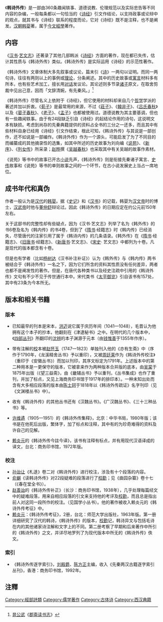 《'''韩诗外传'''》是一部由360条趣闻轶事、道德说教、伦理规范以及实际忠告等不同内容的杂编，一般每条都以一句恰当的《[[诗经|诗经]]》引文作结论，以支持政事或论辩中的观点，就其书与《诗经》联系的程度而论，它对《诗经》既不是注释，也不是阐发。[[汉朝|汉朝]][[韩婴|韩婴]]著，属于[[今文經學|今文經學]]著作。

==内容==
《[[汉书|汉书]]·[[艺文志|艺文志]]》还著录了其他几部韩派《[[诗经|诗经]]》方面的著作，现在都已失传，估计其性质与《韩诗外传》类似。《韩诗外传》是实际运用《诗经》的示范性著作。

《韩诗外传》文章体制大多先叙事或议论，篇末引《[[诗经|诗]]》一两句以证明。而同一两句诗，往往有两则以上的事例或[[理论|理论]]，分条阐述。其中的历史故事或[[寓言|寓言]]材料多有所本，也有些艺术加工，擅长用[[对话|对话]]发议论。其论述则多节录[[诸子|诸子]]原文，在取舍剪裁中见出己意，因而「文辞清婉，有先秦风。」<ref>[[晁公武|晁公武]]《[[郡斋读书志|郡斋读书志]]》</ref>

《韩诗外传》尽管名义上依附于《诗经》，但它使用的材料却来自几个[[哲学|哲学]]学派的著述并加以折衷。《[[荀子_(書)|荀子]]》是最常用的来源，不过《[[莊子_(書)|莊子]]》、《[[韓非子_(書)|韓非子]]》、《[[吕氏春秋|吕氏春秋]]》以及《[[晏子春秋|晏子春秋]]》、《[[老子_(書)|老子]]》、《[[孟子_(書)|孟子]]》也都被使用过。道德说教为其主要基调，但也有一些趣闻轶事。由于有24段缺乏引自《诗经》的起结论作用的诗句，这说明文本有缺损。考虑到尚存的先秦典籍提供的资料占全书的三分之一还多，而且其中有些材料自身已经用《诗经》引文作结束，根此可知，《韩诗外传》与其说是一部创作，还不如说是一部编作。《韩诗外传》作为一个源头，可能启发了为了不同目的而编纂成的其他摘录性的选集，如其中所述的历史故事为刘向编《[[说苑|说苑]]》、《[[新序|新序]]》、《[[列女传|列女传]]》所采录；[[赵晔|赵晔]]撰《[[吴越春秋|吴越春秋]]》也采取其中有关吴越的故事作素材。

《说苑》等书中的故事已开古[[小说|小说]]先声，《韩诗外传》则是衔接先秦诸子寓言、[[史传|史传]]故事和《说苑》等书的单则故事之间的一个环节，在古小说发展史上当占一席地位。

==成书年代和真伪==

作者一般认为是[[汉代|汉代]]的[[韩婴|韩婴]]。据《[[史记|史记]]》和《[[汉书|汉书]]》的记载，韩婴为[[汉文帝|汉文帝]]时的博士，[[汉武帝|汉武帝]]时他与[[董仲舒|董仲舒]]辩论过。因此《韩诗外传》的日期应定在约公元前150年左右。

关于这部书的完整性却有些疑点，因为《汉书·艺文志》列举了名为《韩外传》的书6卷及名为《韩内传》的书4卷，但到了《[[隋书|隋书]]·经籍志》时《韩内传》已经消失，尽管唐代的注家引用了属于《韩诗内传》的几条语录。《韩外传》在《[[隋书|隋书]]·经籍志》、《[[旧唐书|旧唐书]]·经籍志》、《[[新唐书|新唐书]]·艺文志》、《[[宋史|宋史]]· 艺文志》中都列为十卷。凡是现代的版本都含有十卷。

但是也有学者（比如[[杨树达|杨树达]]《汉书补注补证》）认为《韩外传》与《韩内传》两书被结合于《韩诗外传》一名之下，因为它们所含的资料其性质没有任何差异，两者也都不是阐发性的著作。但是，在唐代各种类书以及经史注疏中引用的《韩诗外传》文句有不少不见于传世通行本中。宋代类书《[[太平御览|太平御览]]》引自该书有157处，其中有23条为今本所无。
　　

==版本和相关书籍==
===版本===
*已知最早的刊本是宋本，[[洪迈|洪迈]]说它属于庆历年间（1041—1048），毛晋认为他拥有这个本子的抄本，他翻刻在《津逮秘书》之中。在明代的几个版本中，《[[四部丛刊|四部丛刊]]》所翻印的[[沈辨|沈辨]]的本子渊源于元本（由[[钱惟善|钱惟善]]于1355年作序）。

*带有注解的[[校對|校]]本被[[赵怀玉|赵怀玉]]（1747—1823）单独刊入他的《亦有生斋》中（序作于1790年，《龙溪精舍丛书》予以重印），又被[[周廷莱|周廷莱]]作为《韩诗外传校注》（重印于《安徽丛书》）而加以刊印，其序文标定为1791年。上述版本中的第二种用本是一更保守的版本，它被拿来作为两种版本合并版的底本，由[[吴棠|吴棠]]于1875年出版（《望三益斋》，由《畿辅丛书》予以重刊，《丛书集成》也作了重刊，并加了标点，又见上海商务印书馆于1917年的排印本）。一种未知出处而含有大多相应段落的版本由[[陈士珂|陈士珂]]于1818年以《韩诗外传疏证》名字刊印（见《文渊楼丛书》中）。

*收有《韩诗外传》的其他丛书还有《汉魏丛书》。《广汉魏丛书》、《三十三种丛书》等。

*[[许维遹|许维遹]]（1905—1951）的《韩诗外传集释》，北京：中华书局，1980年版；该书是在他死后出版，繁体字，加了标点和注释，其中有的为珍奇难得的资料及许自己的见解。

*[[赖炎元|赖炎元]]的《韩诗外传今註今译》，该书有注释有标点，并有用现代汉语译成的译文，台北：商务印书馆，1972年版。

===校注===
*[[孙诒让|孙诒让]]《札迻》卷二对《韩诗外传》进行校注，涉及有十个段落的内容。
*[[俞樾|俞樾]]《读韩诗外传》对22段疑难的段落进行了[[校勘|校勘]]；见《曲园杂纂》卷十七（《春在堂全书》）。
*[[赵善诒|赵善诒]]的《韩诗外传补正》（长沙：商务印书馆，1938年），几乎处理每篇经文中的疑难段落，用来自相应段落的引文来支持他的考评及[[校勘|校勘]]，而且总是指出前人对这同一段所作的校注。（见国学小丛书）。他的著作被收入赖炎元的《韩诗外传考征》中。
*[[赖炎元|赖炎元]]：《韩诗外传考征》，2册，台北：师范大学出版社，1963年版。第一册详细研究了汉代的韩诗，《韩诗外传》的版本，[[校勘|校勘]]记，韩诗异文与包括毛诗在内的其他诸家诗注解和文字上的不同。第二册考察了早期和后来著作中所引的《韩诗外传》之文，并详尽地罗列了为现代版本中所无的《韩诗外传》佚文。

===索引===
*《韩诗外传逐字索引》，[[刘殿爵|刘殿爵]]、[[陈方正|陈方正]]主编，收入《先秦两汉古籍逐字索引丛刊》，香港：商务印书馆，1992年。

==注釋==
{{reflist}}
{{wikisource}}

[[Category:經部詩類|Category:經部詩類]]
[[Category:儒学著作|Category:儒学著作]]
[[Category:古体诗|Category:古体诗]]
[[Category:西汉典籍|Category:西汉典籍]]